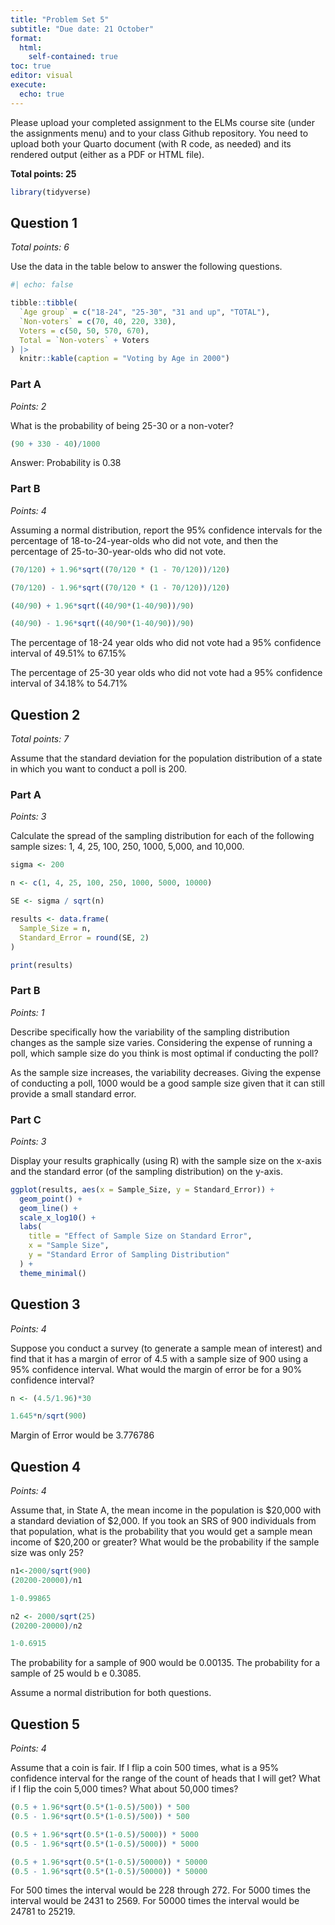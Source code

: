 ```yaml
---
title: "Problem Set 5"
subtitle: "Due date: 21 October"
format: 
  html:
    self-contained: true
toc: true
editor: visual
execute: 
  echo: true
---
```


Please upload your completed assignment to the ELMs course site (under the assignments menu) and to your class Github repository. You need to upload both your Quarto document (with R code, as needed) and its rendered output (either as a PDF or HTML file).

**Total points: 25**
```r
library(tidyverse)
```
## Question 1

*Total points: 6*

Use the data in the table below to answer the following questions.

```r
#| echo: false

tibble::tibble(
  `Age group` = c("18-24", "25-30", "31 and up", "TOTAL"),
  `Non-voters` = c(70, 40, 220, 330),
  Voters = c(50, 50, 570, 670),
  Total = `Non-voters` + Voters
) |> 
  knitr::kable(caption = "Voting by Age in 2000")
```

### Part A

*Points: 2*

What is the probability of being 25-30 or a non-voter?

```r
(90 + 330 - 40)/1000
```

Answer: Probability is 0.38

### Part B

*Points: 4*

Assuming a normal distribution, report the 95% confidence intervals for the percentage of 18-to-24-year-olds who did not vote, and then the percentage of 25-to-30-year-olds who did not vote.

```r
(70/120) + 1.96*sqrt((70/120 * (1 - 70/120))/120)
```

```r
(70/120) - 1.96*sqrt((70/120 * (1 - 70/120))/120)
```

```r
(40/90) + 1.96*sqrt((40/90*(1-40/90))/90)
```

```r
(40/90) - 1.96*sqrt((40/90*(1-40/90))/90)
```

The percentage of 18-24 year olds who did not vote had a 95% confidence interval of 49.51% to 67.15%

The percentage of 25-30 year olds who did not vote had a 95% confidence interval of 34.18% to 54.71%

## Question 2

*Total points:* *7*

Assume that the standard deviation for the population distribution of a state in which you want to conduct a poll is 200.

### Part A

*Points: 3*

Calculate the spread of the sampling distribution for each of the following sample sizes: 1, 4, 25, 100, 250, 1000, 5,000, and 10,000.

```r
sigma <- 200

n <- c(1, 4, 25, 100, 250, 1000, 5000, 10000)

SE <- sigma / sqrt(n)

results <- data.frame(
  Sample_Size = n,
  Standard_Error = round(SE, 2)
)

print(results)

```

### Part B

*Points: 1*

Describe specifically how the variability of the sampling distribution changes as the sample size varies. Considering the expense of running a poll, which sample size do you think is most optimal if conducting the poll?

As the sample size increases, the variability decreases. Giving the expense of conducting a poll, 1000 would be a good sample size given that it can still provide a small standard error.

### Part C

*Points: 3*

Display your results graphically (using R) with the sample size on the x-axis and the standard error (of the sampling distribution) on the y-axis.

```r
ggplot(results, aes(x = Sample_Size, y = Standard_Error)) +
  geom_point() +         
  geom_line() +     
  scale_x_log10() +                              
  labs(
    title = "Effect of Sample Size on Standard Error",
    x = "Sample Size",
    y = "Standard Error of Sampling Distribution"
  ) +
  theme_minimal()
```

## Question 3

*Points: 4*

Suppose you conduct a survey (to generate a sample mean of interest) and find that it has a margin of error of 4.5 with a sample size of 900 using a 95% confidence interval. What would the margin of error be for a 90% confidence interval?

```r
n <- (4.5/1.96)*30

1.645*n/sqrt(900)
```
Margin of Error would be 3.776786

## Question 4

*Points: 4*

Assume that, in State A, the mean income in the population is \$20,000 with a standard deviation of \$2,000. If you took an SRS of 900 individuals from that population, what is the probability that you would get a sample mean income of \$20,200 or greater? What would be the probability if the sample size was only 25?

```r
n1<-2000/sqrt(900)
(20200-20000)/n1

1-0.99865

n2 <- 2000/sqrt(25)
(20200-20000)/n2

1-0.6915

```
The probability for a sample of 900 would be 0.00135. The probability for a sample of 25 would b e 0.3085.

::: callout-note
Assume a normal distribution for both questions.
:::

## Question 5

*Points: 4*

Assume that a coin is fair. If I flip a coin 500 times, what is a 95% confidence interval for the range of the count of heads that I will get? What if I flip the coin 5,000 times? What about 50,000 times?

```r
(0.5 + 1.96*sqrt(0.5*(1-0.5)/500)) * 500
(0.5 - 1.96*sqrt(0.5*(1-0.5)/500)) * 500

(0.5 + 1.96*sqrt(0.5*(1-0.5)/5000)) * 5000
(0.5 - 1.96*sqrt(0.5*(1-0.5)/5000)) * 5000

(0.5 + 1.96*sqrt(0.5*(1-0.5)/50000)) * 50000
(0.5 - 1.96*sqrt(0.5*(1-0.5)/50000)) * 50000
```
For 500 times the interval would be 228 through 272. 
For 5000 times the interval would be 2431 to 2569.
For 50000 times the interval would be 24781 to 25219.
